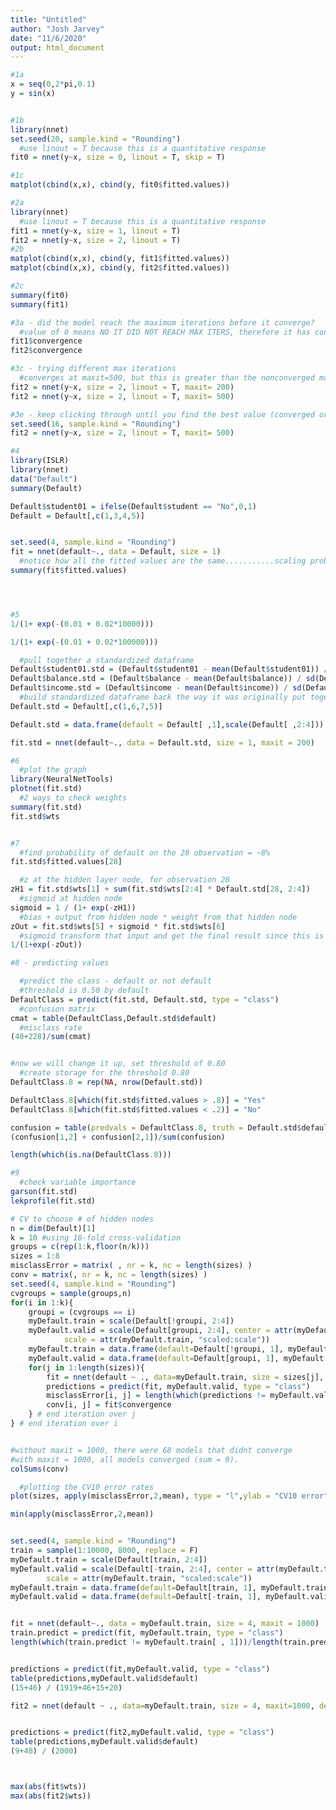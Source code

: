 ```yaml
---
title: "Untitled"
author: "Josh Jarvey"
date: "11/6/2020"
output: html_document
---
```


```r
#1a
x = seq(0,2*pi,0.1)
y = sin(x)


#1b
library(nnet)
set.seed(20, sample.kind = "Rounding")
  #use linout = T because this is a quantitative response
fit0 = nnet(y~x, size = 0, linout = T, skip = T)

#1c
matplot(cbind(x,x), cbind(y, fit0$fitted.values))
```

```r
#2a
library(nnet)
  #use linout = T because this is a quantitative response
fit1 = nnet(y~x, size = 1, linout = T)
fit2 = nnet(y~x, size = 2, linout = T)
#2b
matplot(cbind(x,x), cbind(y, fit1$fitted.values))
matplot(cbind(x,x), cbind(y, fit2$fitted.values))

#2c
summary(fit0)
summary(fit1)

```


```r
#3a - did the model reach the maximum iterations before it converge?
  #value of 0 means NO IT DID NOT REACH MAX ITERS, therefore it has converged. (how backwards...)
fit1$convergence
fit2$convergence

#3c - trying different max iterations
  #converges at maxit=500, but this is greater than the nonconverged model, indicating that this might be a local minimum problem
fit2 = nnet(y~x, size = 2, linout = T, maxit= 200)
fit2 = nnet(y~x, size = 2, linout = T, maxit= 500)

#3e - keep clicking through until you find the best value (converged or not).
set.seed(16, sample.kind = "Rounding")
fit2 = nnet(y~x, size = 2, linout = T, maxit= 500)
```



```r
#4
library(ISLR)
library(nnet)
data("Default")
summary(Default)

Default$student01 = ifelse(Default$student == "No",0,1)
Default = Default[,c(1,3,4,5)]


set.seed(4, sample.kind = "Rounding")
fit = nnet(default~., data = Default, size = 1)
  #notice how all the fitted values are the same...........scaling problem that needs standardization.
summary(fit$fitted.values)





```

```r
#5
1/(1+ exp(-(0.01 + 0.02*10000)))

1/(1+ exp(-(0.01 + 0.02*100000)))

  #pull together a standardized dataframe
Default$student01.std = (Default$student01 - mean(Default$student01)) / sd(Default$student01)
Default$balance.std = (Default$balance - mean(Default$balance)) / sd(Default$balance)
Default$income.std = (Default$income - mean(Default$income)) / sd(Default$income)
  #build standardized dataframe back the way it was originally put together. (nnet is sensitive to this).
Default.std = Default[,c(1,6,7,5)]

Default.std = data.frame(default = Default[ ,1],scale(Default[ ,2:4]))

fit.std = nnet(default~., data = Default.std, size = 1, maxit = 200)

#6
  #plot the graph
library(NeuralNetTools)
plotnet(fit.std)
  #2 ways to check weights
summary(fit.std)
fit.std$wts


#7
  #find probability of default on the 28 observation = ~8%
fit.std$fitted.values[28]

  #z at the hidden layer node, for observation 28
zH1 = fit.std$wts[1] + sum(fit.std$wts[2:4] * Default.std[28, 2:4])
  #sigmoid at hidden node
sigmoid = 1 / (1+ exp(-zH1))
  #bias + output from hidden node * weight from that hidden node
zOut = fit.std$wts[5] + sigmoid * fit.std$wts[6]
  #sigmoid transform that input and get the final result since this is the output note
1/(1+exp(-zOut))
```


```r
#8 - predicting values

  #predict the class - default or not default
  #threshold is 0.50 by default
DefaultClass = predict(fit.std, Default.std, type = "class")
  #confusion matrix
cmat = table(DefaultClass,Default.std$default)
  #misclass rate
(40+228)/sum(cmat)


#now we will change it up, set threshold of 0.80
  #create storage for the threshold 0.80
DefaultClass.8 = rep(NA, nrow(Default.std))

DefaultClass.8[which(fit.std$fitted.values > .8)] = "Yes"
DefaultClass.8[which(fit.std$fitted.values < .2)] = "No"

confusion = table(predvals = DefaultClass.8, truth = Default.std$default)
(confusion[1,2] + confusion[2,1])/sum(confusion)

length(which(is.na(DefaultClass.8)))

#9
  #check variable importance
garson(fit.std)
lekprofile(fit.std)
```

```r
# CV to choose # of hidden nodes
n = dim(Default)[1]
k = 10 #using 10-fold cross-validation
groups = c(rep(1:k,floor(n/k)))
sizes = 1:8
misclassError = matrix( , nr = k, nc = length(sizes) )
conv = matrix(, nr = k, nc = length(sizes) ) 
set.seed(4, sample.kind = "Rounding")
cvgroups = sample(groups,n) 
for(i in 1:k){
    groupi = (cvgroups == i)
    myDefault.train = scale(Default[!groupi, 2:4])
    myDefault.valid = scale(Default[groupi, 2:4], center = attr(myDefault.train, "scaled:center"), 
            scale = attr(myDefault.train, "scaled:scale"))
    myDefault.train = data.frame(default=Default[!groupi, 1], myDefault.train)
    myDefault.valid = data.frame(default=Default[groupi, 1], myDefault.valid)
    for(j in 1:length(sizes)){
        fit = nnet(default ~ ., data=myDefault.train, size = sizes[j], trace = F) 
        predictions = predict(fit, myDefault.valid, type = "class")
        misclassError[i, j] = length(which(predictions != myDefault.valid[ , 1])) / length(predictions)
        conv[i, j] = fit$convergence
    } # end iteration over j
} # end iteration over i


#without maxit = 1000, there were 68 models that didnt converge
#with maxit = 1000, all models converged (sum = 0). 
colSums(conv)

```
```r
  #plotting the CV10 error rates 
plot(sizes, apply(misclassError,2,mean), type = "l",ylab = "CV10 error")

min(apply(misclassError,2,mean))



```


```r
set.seed(4, sample.kind = "Rounding")
train = sample(1:10000, 8000, replace = F)
myDefault.train = scale(Default[train, 2:4])
myDefault.valid = scale(Default[-train, 2:4], center = attr(myDefault.train, "scaled:center"), 
        scale = attr(myDefault.train, "scaled:scale"))
myDefault.train = data.frame(default=Default[train, 1], myDefault.train)
myDefault.valid = data.frame(default=Default[-train, 1], myDefault.valid)


fit = nnet(default~., data = myDefault.train, size = 4, maxit = 1000)
train.predict = predict(fit, myDefault.train, type = "class")
length(which(train.predict != myDefault.train[ , 1]))/length(train.predict)


predictions = predict(fit,myDefault.valid, type = "class")
table(predictions,myDefault.valid$default)
(15+46) / (1919+46+15+20)
```


```r
fit2 = nnet(default ~ ., data=myDefault.train, size = 4, maxit=1000, decay = .5)


predictions = predict(fit2,myDefault.valid, type = "class")
table(predictions,myDefault.valid$default)
(9+48) / (2000)



max(abs(fit$wts))
max(abs(fit2$wts))
```




